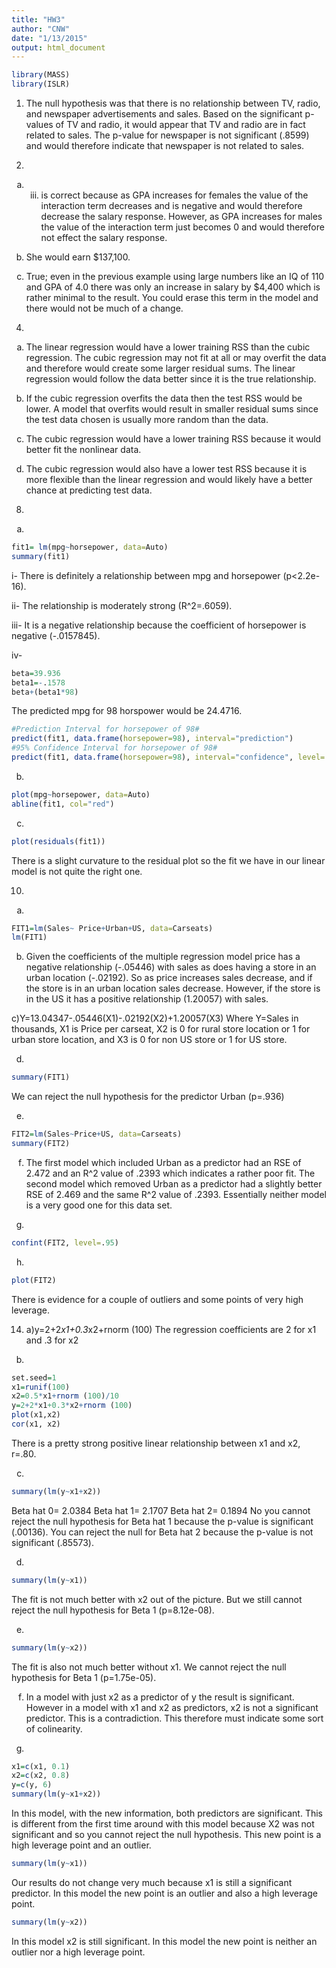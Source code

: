```yaml
---
title: "HW3"
author: "CNW"
date: "1/13/2015"
output: html_document
---
```

```r
library(MASS)
library(ISLR)
```
1. The null hypothesis was that there is no relationship between TV, radio, and newspaper advertisements and sales. Based on the significant p-values of TV and radio, it would appear that TV and radio are in fact related to sales. The p-value for newspaper is not significant (.8599) and would therefore indicate that newspaper is not related to sales.

3.
a) iii. is correct because as GPA increases for females the value of the interaction term decreases and is negative and would therefore decrease the salary response. However, as GPA increases for males the value of the interaction term just becomes 0 and would therefore not effect the salary response. 

b) She would earn $137,100.

c) True; even in the previous example using large numbers like an IQ of 110 and GPA of 4.0 there was only an increase in salary by $4,400  which is rather minimal to the result. You could erase this term in the model and there would not be much of a change.

4.
a) The linear regression would have a lower training RSS than the cubic regression. The cubic regression may not fit at all or may overfit the data and therefore would create some larger residual sums. The linear regression would follow the data better since it is the true relationship.

b) If the cubic regression overfits the data then the test RSS would be lower. A model that overfits would result in smaller residual sums since the test data chosen is usually more random than the data.

c) The cubic regression would have a lower training RSS because it would better fit the nonlinear data. 

d) The cubic regression would also have a lower test RSS because it is more flexible than the linear regression and would likely have a better chance at predicting test data.

8.
a)
```r
fit1= lm(mpg~horsepower, data=Auto)
summary(fit1)
```
i- There is definitely a relationship between mpg and horsepower (p<2.2e-16).

ii- The relationship is moderately strong (R^2=.6059).

iii- It is a negative relationship because the coefficient of horsepower is negative (-.0157845).

iv- 
```r
beta=39.936
beta1=-.1578
beta+(beta1*98)
```
The predicted mpg for 98 horspower would be 24.4716.

```r
#Prediction Interval for horsepower of 98#
predict(fit1, data.frame(horsepower=98), interval="prediction")
#95% Confidence Interval for horsepower of 98#
predict(fit1, data.frame(horsepower=98), interval="confidence", level=.95)
```

b)
```r
plot(mpg~horsepower, data=Auto)
abline(fit1, col="red")
```

c)
```r
plot(residuals(fit1))
```
There is a slight curvature to the residual plot so the fit we have in our linear model is not quite the right one.


10.
a)
```r
FIT1=lm(Sales~ Price+Urban+US, data=Carseats)
lm(FIT1)
```

b) Given the coefficients of the multiple regression model price has a negative relationship (-.05446) with sales as does having a store in an urban location (-.02192). So as price increases sales decrease, and if the store is in an urban location sales decrease. However, if the store is in the US it has a positive relationship (1.20057) with sales.

c)Y=13.04347-.05446(X1)-.02192(X2)+1.20057(X3)
Where Y=Sales in thousands, X1 is Price per carseat, X2 is 0 for rural store location or 1 for urban store location, and X3 is 0 for non US store or 1 for US store.

d)
```r
summary(FIT1)
```
We can reject the null hypothesis for the predictor Urban (p=.936)

e)
```r
FIT2=lm(Sales~Price+US, data=Carseats)
summary(FIT2)
```

f) The first model which included Urban as a predictor had an RSE of 2.472 and an R^2 value of .2393 which indicates a rather poor fit. The second model which removed Urban as a predictor had a slightly better RSE of 2.469 and the same R^2 value of .2393. Essentially neither model is a very good one for this data set.

g)
```r
confint(FIT2, level=.95)
```

h)
```r
plot(FIT2)
```
There is evidence for a couple of outliers and some points of very high leverage.

14.
a)y=2+2*x1+0.3*x2+rnorm (100)
The regression coefficients are 2 for x1 and .3 for x2

b)
```r
set.seed=1
x1=runif(100)
x2=0.5*x1+rnorm (100)/10
y=2+2*x1+0.3*x2+rnorm (100)
plot(x1,x2)
cor(x1, x2)
```
There is a pretty strong positive linear relationship between x1 and x2, r=.80.

c)
```r
summary(lm(y~x1+x2))
```
Beta hat 0= 2.0384
Beta hat 1= 2.1707
Beta hat 2= 0.1894
No you cannot reject the null hypothesis for Beta hat 1 because the p-value is significant (.00136). You can reject the null for Beta hat 2 because the p-value is not significant (.85573).

d) 
```r
summary(lm(y~x1))
```
The fit is not much better with x2 out of the picture. But we still cannot reject the null hypothesis for Beta 1 (p=8.12e-08).

e)
```r
summary(lm(y~x2))
```
The fit is also not much better without x1. We cannot reject the null hypothesis for Beta 1 (p=1.75e-05).

f) In a model with just x2 as a predictor of y the result is significant. However in a model with x1 and x2 as predictors, x2 is not a significant predictor. This is a contradiction. This therefore must indicate some sort of colinearity.

g) 
```r
x1=c(x1, 0.1)
x2=c(x2, 0.8)
y=c(y, 6)
summary(lm(y~x1+x2))
```
In this model, with the new information, both predictors are significant. This is different from the first time around with this model because X2 was not significant and so you cannot reject the null hypothesis. This new point is a high leverage point and an outlier.

```r
summary(lm(y~x1))
```
Our results do not change very much because x1 is still a significant predictor. In this model the new point is an outlier and also a high leverage point.


```r
summary(lm(y~x2))
```
In this model x2 is still significant. In this model the new point is neither an outlier nor a high leverage point.


